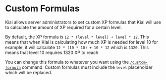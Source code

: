 # Custom Formulas

Kiai allows server administrators to set custom XP formulas that Kiai will use to calculate the amount of XP required for a certain level. 

By default, the XP formula is `12 * (level * level) + level * 12`. This means that when Kiai is calculating how much XP is needed for level 10 for example, it will calculate `12 * (10 * 10) + 10 * 12` which is `1320`. This means that level 10 requires 1320 XP to reach. 

You can change this formula to whatever you want using the [`/custom-formula`](/commands/custom_formula) command. Custom formulas must include the `level` placeholder which will be replaced.
